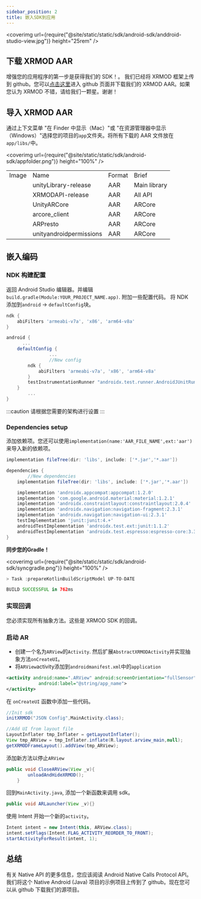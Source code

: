```yaml
---
sidebar_position: 2
title: 嵌入SDK到应用
---
```



<coverimg url={require("@site/static/static/sdk/android-sdk/anddroid-studio-view.jpg")} height="25rem" />

## 下载 XRMOD AAR

增强您的应用程序的第一步是获得我们的 SDK！。
我们已经将 XRMOD 框架上传到 github。您可以[点击这里](https://github.com/Phantomxm2021/XRMOD-Framework)进入 github 页面并下载我们的 XRMOD AAR。如果您认为 XRMOD 不错，请给我们一颗星。谢谢！

## 导入 XRMOD AAR

通过上下文菜单 "在 Finder 中显示（Mac）"或 "在资源管理器中显示（Windows）"选择您的项目的`app`文件夹。将所有下载的 AAR 文件放在`app/libs/`中。

<coverimg url={require("@site/static/static/sdk/android-sdk/appfolder.png")} height="100%" />

<table>
  <tr>
    <td>Image</td>
    <td>Name</td>
    <td>Format</td>
    <td>Brief</td>
  </tr>
  <tr>
    <td rowspan="7">
      <coverimg url={require("@site/static/static/sdk/android-sdk/dragtoset.png")} height="25rem" />
    </td>
  </tr>
  <tr>
    <td>unityLibrary-release</td>
    <td>AAR</td>
    <td>Main library</td>
  </tr>
  <tr>
    <td>XRMODAPI-release</td>
    <td>AAR</td>
    <td>All API</td>
  </tr>
  <tr>
    <td>UnityARCore</td>
    <td>AAR</td>
    <td>ARCore</td>
  </tr>
  <tr>
    <td>arcore_client</td>
    <td>AAR</td>
    <td>ARCore</td>
  </tr>
  <tr>
    <td>ARPresto</td>
    <td>AAR</td>
    <td>ARCore</td>
  </tr>
  <tr>
    <td>unityandroidpermissions</td>
    <td>AAR</td>
    <td>ARCore</td>
  </tr>
</table>

## 嵌入编码

### NDK 构建配置

返回 Android Studio 编辑器。并编辑`build.gradle(Module:YOUR_PROJECT_NAME.app)`. 附加一些配置代码。
将 NDK 添加到`android` -> `defaultConfig`块。

```gradle title="build.gradle(Module:ProjectName.app)"
ndk {
    abiFilters 'armeabi-v7a', 'x86', 'arm64-v8a'
}
```

```gradle title="build.gradle(Module:ProjectName.app)"
android {
	  ...
    defaultConfig {
				...
				//New config
        ndk {
            abiFilters 'armeabi-v7a', 'x86', 'arm64-v8a'
        }
        testInstrumentationRunner "androidx.test.runner.AndroidJUnitRunner"
    }
		...
}
```

:::caution
请根据您需要的架构进行设置
:::

### Dependencies setup

添加依赖项。您还可以使用`implementation(name:'AAR_FILE_NAME',ext:'aar')`来导入新的依赖项。

```gradle title="build.gradle(Module:ProjectName.app)"
implementation fileTree(dir: 'libs', include: ['*.jar','*.aar'])
```

```gradle title="build.gradle(Module:ProjectName.app)"
dependencies {
		//New dependencies
    implementation fileTree(dir: 'libs', include: ['*.jar','*.aar'])

    implementation 'androidx.appcompat:appcompat:1.2.0'
    implementation 'com.google.android.material:material:1.2.1'
    implementation 'androidx.constraintlayout:constraintlayout:2.0.4'
    implementation 'androidx.navigation:navigation-fragment:2.3.1'
    implementation 'androidx.navigation:navigation-ui:2.3.1'
    testImplementation 'junit:junit:4.+'
    androidTestImplementation 'androidx.test.ext:junit:1.1.2'
    androidTestImplementation 'androidx.test.espresso:espresso-core:3.3.0'
}
```

**同步您的Gradle！**

<coverimg url={require("@site/static/static/sdk/android-sdk/syncgradle.png")} height="100%" />

```gradle title="catlog"
> Task :prepareKotlinBuildScriptModel UP-TO-DATE

BUILD SUCCESSFUL in 762ms
```

### 实现回调

您必须实现所有抽象方法。这些是 XRMOD SDK 的回调。

### 启动 AR

- 创建一个名为`ARView`的`Activity`. 然后扩展`AbstractXRMODActivity`并实现抽象方法`onCreateUI`。
- 将`ARView`activity添加到`androidmanifest.xml`中的`application`

```xml title="androidmanifest.xml"
<activity android:name=".ARView" android:screenOrientation="fullSensor" android:configChanges="mcc|mnc|locale|touchscreen|keyboard|keyboardHidden|navigation|orientation|screenLayout|uiMode|screenSize|smallestScreenSize|fontScale|layoutDirection|density" android:hardwareAccelerated="false" android:process=":Unity"
            android:label="@string/app_name">
</activity>
```

在 `onCreateUI` 函数中添加一些代码。

```java
//Init sdk
initXRMOD("JSON Config",MainActivity.class);

//Add UI from layout file
LayoutInflater tmp_Inflater = getLayoutInflater();
View tmp_ARView = tmp_Inflater.inflate(R.layout.arview_main,null);
getXRMODFrameLayout().addView(tmp_ARView);
```

添加新方法以停止`ARView`

```java
public void CloseARView(View _v){
        unloadAndHideXRMOD();
    }
```

回到`MainActivity.java`, 添加一个新函数来调用 sdk。

```java
public void ARLauncher(View _v){}
```

使用 Intent 开始一个新的`activity`。

```java
Intent intent = new Intent(this, ARView.class);
intent.setFlags(Intent.FLAG_ACTIVITY_REORDER_TO_FRONT);
startActivityForResult(intent, 1);
```

## 总结

有关 Native API 的更多信息，您应该阅读 Android Native Calls Protocol API。我们将这个 Native Android (Java) 项目的示例项目上传到了 github。现在您可以从 github 下载我们的源项目。
